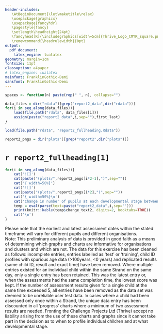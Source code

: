 ```yaml
---
header-includes: 
   \AtBeginDocument{\let\maketitle\relax}
   \usepackage{graphicx}
   \usepackage{fancyhdr}
   \pagestyle{fancy}
   \setlength\headheight{24pt}
   \fancyhead[R]{\includegraphics[width=5cm]{Thrive_Logo_CMYK_square.png}}
   \renewcommand{\headrulewidth}{0pt}
output:
  pdf_document:
    latex_engine: lualatex
geometry: margin=1cm
fontsize: 11pt
classoption: a4paper
# latex_engine: lualatex
mainfont: FranklinGothic-Demi
sansfont: FranklinGothic-Demi
---
```

```r
spaces <- function(n) paste(rep(" ", n), collapse="")
```

```r
data_files = dir("rdata")[grep("report2_data",dir("rdata"))]
for(i in seq_along(data_files)){
    load(file.path("rdata", data_files[i]))
    assign(paste("report2_data",i,sep=""),first_last)
}
```

```r
load(file.path("rdata", "report2_fullheading.Rdata"))
```

```r
report2_pngs = dir("plots")[grep("report2",dir("plots"))]
```


# `r report2_fullheading[1]`\

```r
for(i in seq_along(data_files)){
    cat('![]')
    cat(paste("(plots/",report2_pngs[i*2-1],")",sep=""))
    cat('{ width=50%}')
    cat('![]')
    cat(paste("(plots/",report2_pngs[i*2],")",sep=""))
    cat('{ width=50%}\n')
    cat('Change in number of pupils at each developmental stage between earliest and latest assessment date during 2014/15 academic year:\n')
    temp = eval(parse(text=paste("report2_data",i,sep="")))
    print(knitr::kable(temp$change_text2, digits=2, booktabs=TRUE))
    cat('\n')
}
```

<!-- \newline -->
Please note that the earliest and latest assessment dates within the stated timeframe will vary for different pupils and different organisations.\
\newpage
Note: This preliminary analysis of data is provided in good faith as a means of determining which graphs and charts are informative for organisations and clusters and which are not. The data for this exercise has been cleaned as follows: incomplete entries, entries labelled as ‘test’ or ‘training’, child ID profiles with spurious age data (>100years, <0 years) and replicated results (same child ID, result and exact time) have been removed. Where multiple entries existed for an individual child within the same Strand on the same day, only a single entry has been retained. This was the latest entry or, when the assessments had the same completion time, the lowest score was kept. If the number of assessment results given for a single child at the same time exceeded 5, all entries have been removed as the data set was deemed to be unreliable user test data. In cases where a child had been assessed only once within a Strand, the unique data entry has been discounted in all ‘progress’ charts where a minimum of two assessment results are needed. Fronting the Challenge Projects Ltd (Thrive) accept no liability arising from the use of these charts and graphs since it cannot take part in the decision as to when to profile individual children and at what developmental stage.
